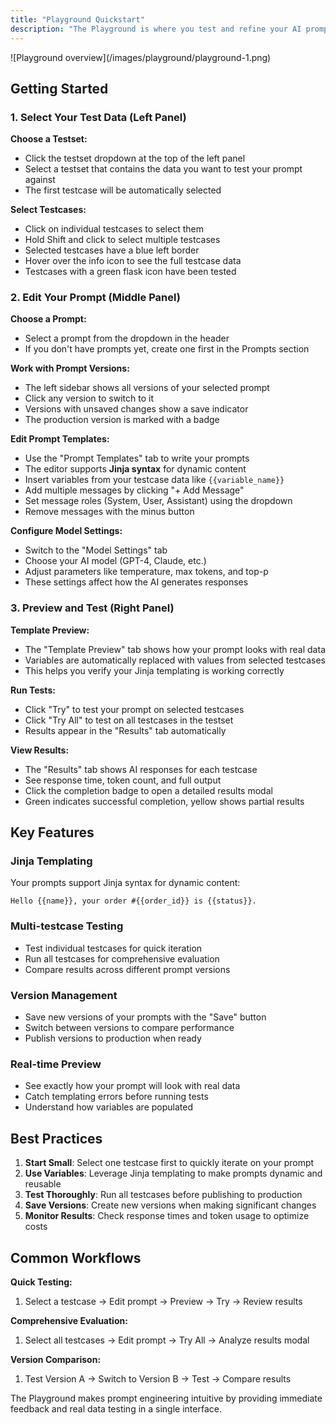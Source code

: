 ```yaml
---
title: "Playground Quickstart"
description: "The Playground is where you test and refine your AI prompts using real data. It's a three-panel interface that lets you select test data, edit prompts with Jinja templating, configure AI models, and see results in real-time."
---
```


<Frame caption="Playground overview">
![Playground overview](/images/playground/playground-1.png)
</Frame>

## Getting Started

### 1. Select Your Test Data (Left Panel)

**Choose a Testset:**
- Click the testset dropdown at the top of the left panel
- Select a testset that contains the data you want to test your prompt against
- The first testcase will be automatically selected

**Select Testcases:**
- Click on individual testcases to select them
- Hold Shift and click to select multiple testcases
- Selected testcases have a blue left border
- Hover over the info icon to see the full testcase data
- Testcases with a green flask icon have been tested

### 2. Edit Your Prompt (Middle Panel)

**Choose a Prompt:**
- Select a prompt from the dropdown in the header
- If you don't have prompts yet, create one first in the Prompts section

**Work with Prompt Versions:**
- The left sidebar shows all versions of your selected prompt
- Click any version to switch to it
- Versions with unsaved changes show a save indicator
- The production version is marked with a badge

**Edit Prompt Templates:**
- Use the "Prompt Templates" tab to write your prompts
- The editor supports **Jinja syntax** for dynamic content
- Insert variables from your testcase data like `{{variable_name}}`
- Add multiple messages by clicking "+ Add Message"
- Set message roles (System, User, Assistant) using the dropdown
- Remove messages with the minus button

**Configure Model Settings:**
- Switch to the "Model Settings" tab
- Choose your AI model (GPT-4, Claude, etc.)
- Adjust parameters like temperature, max tokens, and top-p
- These settings affect how the AI generates responses

### 3. Preview and Test (Right Panel)

**Template Preview:**
- The "Template Preview" tab shows how your prompt looks with real data
- Variables are automatically replaced with values from selected testcases
- This helps you verify your Jinja templating is working correctly

**Run Tests:**
- Click "Try" to test your prompt on selected testcases
- Click "Try All" to test on all testcases in the testset
- Results appear in the "Results" tab automatically

**View Results:**
- The "Results" tab shows AI responses for each testcase
- See response time, token count, and full output
- Click the completion badge to open a detailed results modal
- Green indicates successful completion, yellow shows partial results

## Key Features

### Jinja Templating
Your prompts support Jinja syntax for dynamic content:
```jinja
Hello {{name}}, your order #{{order_id}} is {{status}}.
```

### Multi-testcase Testing
- Test individual testcases for quick iteration
- Run all testcases for comprehensive evaluation
- Compare results across different prompt versions

### Version Management
- Save new versions of your prompts with the "Save" button
- Switch between versions to compare performance
- Publish versions to production when ready

### Real-time Preview
- See exactly how your prompt will look with real data
- Catch templating errors before running tests
- Understand how variables are populated

## Best Practices

1. **Start Small**: Select one testcase first to quickly iterate on your prompt
2. **Use Variables**: Leverage Jinja templating to make prompts dynamic and reusable
3. **Test Thoroughly**: Run all testcases before publishing to production
4. **Save Versions**: Create new versions when making significant changes
5. **Monitor Results**: Check response times and token usage to optimize costs

## Common Workflows

**Quick Testing:**
1. Select a testcase → Edit prompt → Preview → Try → Review results

**Comprehensive Evaluation:**
1. Select all testcases → Edit prompt → Try All → Analyze results modal

**Version Comparison:**
1. Test Version A → Switch to Version B → Test → Compare results

The Playground makes prompt engineering intuitive by providing immediate feedback and real data testing in a single interface.